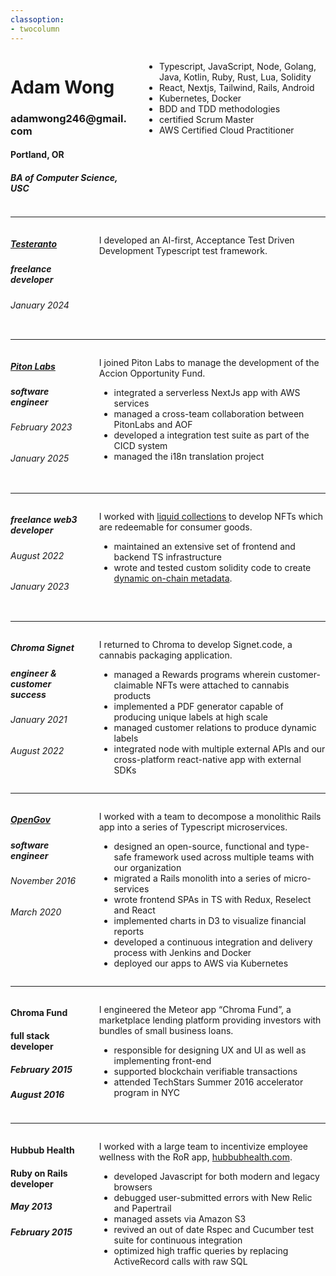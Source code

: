 ```yaml
---
classoption:
- twocolumn
---
```


:::::::::::::: {.columns}
::: {.column width="40%"}

# Adam Wong

### adamwong246@gmail.com

#### Portland, OR

##### BA of Computer Science, USC



:::
::: {.column width="60%"}

- Typescript, JavaScript, Node, Golang, Java, Kotlin, Ruby, Rust, Lua, Solidity
- React, Nextjs, Tailwind, Rails, Android
- Kubernetes, Docker
- BDD and TDD methodologies
- certified Scrum Master
- AWS Certified Cloud Practitioner

:::
::::::::::::::

---

:::::::::::::: {.columns}
::: {.column width="25%"}

##### [Testeranto](https://www.npmjs.com/package/testeranto)
##### freelance developer
###### January 2024

:::
::: {.column width="75%"}

I developed an AI-first, Acceptance Test Driven Development Typescript test framework.


:::
::::::::::::::

---

:::::::::::::: {.columns}
::: {.column width="25%"}

##### [Piton Labs](https://pitonlabs.com/)
##### software engineer
###### February 2023
###### January 2025

:::
::: {.column width="75%"}

I joined Piton Labs to manage the development of the Accion Opportunity Fund.

- integrated a serverless NextJs app with AWS services
- managed a cross-team collaboration between PitonLabs and AOF
- developed a integration test suite as part of the CICD system
- managed the i18n translation project


:::
::::::::::::::

---

:::::::::::::: {.columns}
::: {.column width="25%"}

##### freelance web3 developer
###### August 2022
###### January 2023

:::
::: {.column width="75%"}

I worked with [liquid collections](https://liquidcollections.com/) to develop NFTs which are redeemable for consumer goods.

- maintained an extensive set of frontend and backend TS infrastructure
- wrote and tested custom solidity code to create [dynamic on-chain metadata](https://opensea.io/assets/ethereum/0xa983d04c0fca6ab46452fe6281a1fcd7f982e3f5/0).


:::
::::::::::::::

---

:::::::::::::: {.columns}
::: {.column width="25%"}

##### Chroma Signet
##### engineer & customer success
###### January 2021
###### August 2022

:::
::: {.column width="75%"}

I returned to Chroma to develop Signet.code, a cannabis packaging application.

- managed a Rewards programs wherein customer-claimable NFTs were attached to cannabis products
- implemented a PDF generator capable of producing unique labels at high scale
- managed customer relations to produce dynamic labels
- integrated node with multiple external APIs and our cross-platform react-native app with external SDKs

:::
::::::::::::::

---

:::::::::::::: {.columns}
::: {.column width="25%"}

##### [OpenGov](http://www.opengov.com/)
##### software engineer
###### November 2016
###### March 2020

:::
::: {.column width="75%"}

I worked with a team to decompose a monolithic Rails app into a series of Typescript microservices.

- designed an open-source, functional and type-safe framework used across multiple teams with our organization
- migrated a Rails monolith into a series of micro-services
- wrote frontend SPAs in TS with Redux, Reselect and React
- implemented charts in D3 to visualize financial reports
- developed a continuous integration and delivery process with Jenkins and Docker
- deployed our apps to AWS via Kubernetes

:::
::::::::::::::

---

:::::::::::::: {.columns}
::: {.column width="25%"}

#### Chroma Fund
#### full stack developer
##### February 2015
##### August 2016

:::
::: {.column width="75%"}

I engineered the Meteor app "Chroma Fund", a marketplace lending platform providing investors with bundles of small business loans.

- responsible for designing UX and UI as well as implementing front-end
- supported blockchain verifiable transactions
- attended TechStars Summer 2016 accelerator program in NYC

:::
::::::::::::::

---

:::::::::::::: {.columns}
::: {.column width="25%"}

#### Hubbub Health
#### Ruby on Rails developer
##### May 2013
##### February 2015

:::
::: {.column width="75%"}

I worked with a large team to incentivize employee wellness with the RoR app, [hubbubhealth.com](hubbubhealth.com).

- developed Javascript for both modern and legacy browsers
- debugged user-submitted errors with New Relic and Papertrail
- managed assets via Amazon S3
- revived an out of date Rspec and Cucumber test suite for continuous integration
- optimized high traffic queries by replacing ActiveRecord calls with raw SQL

:::
::::::::::::::

